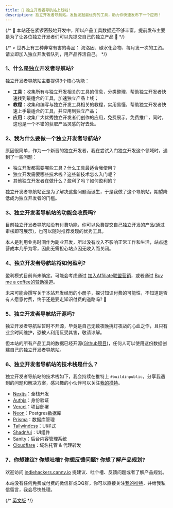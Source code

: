 ```yaml
---
title: 🎉 独立开发者导航站上线啦!
description: 独立开发者导航站，发掘发掘最优秀的工具，助力你快速发布下一个应用！
---
```


{/* <Callout>
  📢 本站还在紧锣密鼓地开发中，所以产品工具数据还不够丰富，提前发布主要是为了让各位独立开发者们可以先提交自己的独立产品 🥳
</Callout> */}

{/* > 世界上有三种非常有害的毒品： 海洛因、碳水化合物、每月发一次的工资。请立即加入独立开发者队列，用产品养活自己。 */}

### 1、什么是独立开发者导航站?

独立开发者导航站主要提供3个核心功能：

- **工具**：收集所有与独立开发相关的工具的信息，分类整理，帮助独立开发者快速找到最适合的工具，加速独立产品上线；
- **教程**：收集和编写与独立开发工具相关的教程，实用易懂，帮助独立开发者快速上手最适合的工具，并应用到独立产品；
- **应用**：收集广大优秀独立开发者们创作的应用，免费展示，免费推广，同时，这也是一个不错的获取产品灵感的好去处。


### 2、我为什么要做一个独立开发者导航站?

原因很简单，作为一个新晋的独立开发者，我在尝试入门独立开发这个领域时，遇到了一些问题：

- 独立开发都需要哪些工具？什么工具最适合我使用？
- 独立开发需要哪些技术栈？这些新技术怎么入门呢？
- 其他独立开发者在做什么？盈利了吗？如何盈利的？

独立开发者导航站正是为了解决这些问题而诞生，于是我做了这个导航站，期望降低成为独立开发者的门槛。


### 3、独立开发者导航站的功能会收费吗? 

目前独立开发者导航站没有付费功能，你可以免费提交自己独立开发的产品(通过审核即可展示)，也可以随时推荐发现的优秀工具。

本人是利用业务时间作为副业开发，所以没有收入不影响正常工作和生活，站点运营成本几乎为零，因此无需担心站点因无收入而关闭。


### 4、独立开发者导航站将如何盈利? 

盈利模式目前尚未确定。可能会考虑通过 [加入Affiliate联盟营销](/group/monetization/category/affiliate)，或者通过 [Buy me a coffee的赞助渠道](https://buymeacoffee.com/javayhu)。

未来可能会撰写关于本站开发经历的小册子，探讨知识付费的可能性，不知道是否有人愿意付费，终于还是要走知识付费的道路吗? 🐶


### 5、独立开发者导航站开源吗?

独立开发者导航站暂时不开源，毕竟是自己无数夜晚挑灯夜战的心血之作，且只有业余时间维护，恐被人利用反受其害，敬请谅解。

但本站的所有产品工具的数据已经开源([Github项目](https://github.com/javayhu/indie-hackers-site-data))，任何人可以使用这份数据创建自己的独立开发者导航站。


### 6、独立开发者导航站的技术栈是什么？

独立开发者导航站的技术栈如下，我会持续在推特上 `#buildinpublic`，分享我遇到的问题和解决方案，感兴趣的小伙伴可以关注[我的推特](https://x.com/javay_hu)。

- [Nextjs](https://nextjs.org/)：全栈开发
- [Authjs](https://authjs.dev/)：身份验证
- [Vercel](https://vercel.com/)：项目部署
- [Neon](https://neon.tech/)：Postgres数据库
- [Prisma](https://www.prisma.io/)：数据库管理
- [Tailwindcss](https://tailwindcss.com/)：UI样式
- [Shadn/ui](https://ui.shadcn.com/)：UI组件
- [Sanity](https://www.sanity.io/)：后台内容管理系统
- [Cloudflare](https://www.cloudflare.com/)：域名托管 & 代理转发


### 7、你想建议? 你想吐槽? 你想反馈问题? 你想了解产品规划?

欢迎访问 [indiehackers.canny.io](https://indiehackers.canny.io/) 提建议、吐个槽、反馈问题或者了解产品规划。

本站没有任何免费或付费的微信群或QQ群，你可以直接关注[我的推特](https://x.com/javay_hu)，并给我私信留言，我会尽快处理。

{/* [英文版](/en/about) */}
